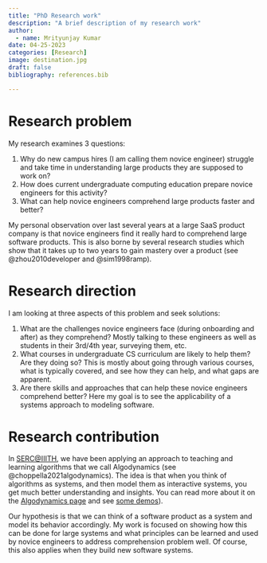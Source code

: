 ```yaml
---
title: "PhD Research work"
description: "A brief description of my research work"
author:
  - name: Mrityunjay Kumar
date: 04-25-2023
categories: [Research] 
image: destination.jpg
draft: false 
bibliography: references.bib

---
```

# Research problem
My research examines 3 questions: 

1. Why do new campus hires (I am calling them novice engineer) struggle and take time in understanding large products they are supposed to work on?
2. How does current undergraduate computing education prepare novice engineers for this activity?
3. What can help novice engineers comprehend large products faster and better?

My personal observation over last several years at a large SaaS product company is that novice engineers find it really hard to comprehend large software products. This is also borne by several research studies which show that it takes up to two years to gain mastery over a product (see @zhou2010developer and @sim1998ramp). 

# Research direction
I am looking at three aspects of this problem and seek solutions: 

1. What are the challenges novice engineers face (during onboarding and after) as they comprehend? Mostly talking to these engineers as well as students in their 3rd/4th year, surveying them, etc. 
2. What courses in undergraduate CS curriculum are likely to help them? Are they doing so? This is mostly about going through various courses, what is typically covered, and see how they can help, and what gaps are apparent. 
3. Are there skills and approaches that can help these novice engineers comprehend better? Here my goal is to see the applicability of a systems approach to modeling software. 

# Research contribution
In [SERC@IIITH](https://serc.iiit.ac.in/), we have been applying an approach to teaching and learning algorithms that we call Algodynamics (see @choppella2021algodynamics). The idea is that when you think of algorithms as systems, and then model them as interactive systems, you get much better understanding and insights. You can read more about it on the [Algodynamics page](https://algodynamics.org/) and see [some demos](https://algodynamics.io/)). 

Our hypothesis is that we can think of a software product as a system and model its behavior accordingly. My work is focused on showing how this can be done for large systems and what principles can be learned and used by novice engineers to address comprehension problem well. Of course, this also applies when they build new software systems.  